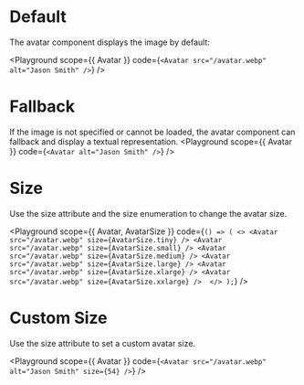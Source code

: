 
# Default

The avatar component displays the image by default:

<Playground
  scope={{ Avatar }}
  code={`<Avatar src="/avatar.webp" alt="Jason Smith" />`}
/>

# Fallback

If the image is not specified or cannot be loaded, the avatar component can fallback and display a textual representation.
<Playground
  scope={{ Avatar }}
  code={`<Avatar alt="Jason Smith" />`}
/>

# Size

Use the size attribute and the size enumeration to change the avatar size.

<Playground
  scope={{ Avatar, AvatarSize }}
  code={`() => (
    <>
        <Avatar src="/avatar.webp" size={AvatarSize.tiny} />
        <Avatar src="/avatar.webp" size={AvatarSize.small} />
        <Avatar src="/avatar.webp" size={AvatarSize.medium} />
        <Avatar src="/avatar.webp" size={AvatarSize.large} />
        <Avatar src="/avatar.webp" size={AvatarSize.xlarge} />
        <Avatar src="/avatar.webp" size={AvatarSize.xxlarge} /> 
    </>
);`}
/>

# Custom Size

Use the size attribute to set a custom avatar size.

<Playground
  scope={{ Avatar }}
  code={`<Avatar src="/avatar.webp" alt="Jason Smith" size={54} />`}
/>
